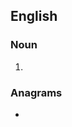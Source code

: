 ==English==

===Noun===
{{head|en|noun plural form}}

# {{plural of|weero|lang=en}}

===Anagrams===
* {{anagrams|en|a=eeorsw|Serowe}}